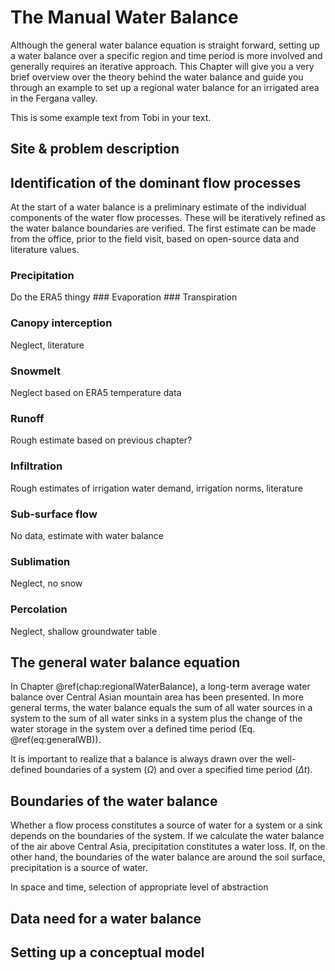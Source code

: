 # The Manual Water Balance {#ManualWaterBalance}
Although the general water balance equation is straight forward, setting up a water balance over a specific region and time period is more involved and generally requires an iterative approach. This Chapter will give you a very brief overview over the theory behind the water balance and guide you through an example to set up a regional water balance for an irrigated area in the Fergana valley. 

This is some example text from Tobi in your text.

## Site & problem description


## Identification of the dominant flow processes 
At the start of a water balance is a preliminary estimate of the individual components of the water flow processes. These will be iteratively refined as the water balance boundaries are verified. The first estimate can be made from the office, prior to the field visit, based on open-source data and literature values.  

### Precipitation
Do the ERA5 thingy
### Evaporation
### Transpiration


### Canopy interception
Neglect, literature

### Snowmelt
Neglect based on ERA5 temperature data

### Runoff
Rough estimate based on previous chapter?

### Infiltration
Rough estimates of irrigation water demand, irrigation norms, literature

### Sub-surface flow
No data, estimate with water balance

### Sublimation
Neglect, no snow

### Percolation
Neglect, shallow groundwater table

## The general water balance equation
In Chapter \@ref(chap:regionalWaterBalance), a long-term average water balance over Central Asian mountain area has been presented. In more general terms, the water balance equals the sum of all water sources in a system to the sum of all water sinks in a system plus the change of the water storage in the system over a defined time period (Eq. \@ref(eq:generalWB)). 

\begin{equation}
    (\#eq:generalWB)
    \sum_i \text{Sources} = \sum_j \text{Sinks} + \frac{\Delta \text{Storage}}{\Delta t} \quad, \in \Omega 
\end{equation}

It is important to realize that a balance is always drawn over the well-defined boundaries of a system ($\Omega$) and over a specified time period ($\Delta t$).   
  
## Boundaries of the water balance  
Whether a flow process constitutes a source of water for a system or a sink depends on the boundaries of the system. If we calculate the water balance of the air above Central Asia, precipitation constitutes a water loss. If, on the other hand, the boundaries of the water balance are around the soil surface, precipitation is a source of water.  

In space and time, selection of appropriate level of abstraction  
  
## Data need for a water balance  

 
## Setting up a conceptual model  
  

